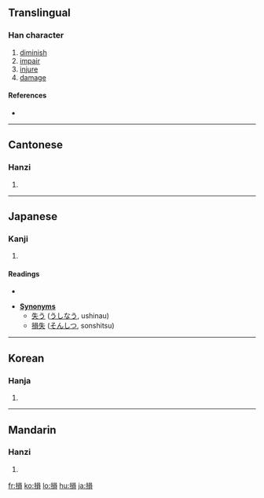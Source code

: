 {{see|损}}<!-- may be replaced by zh-forms -->
==Translingual==

===Han character===
{{Han char|rn=64|rad=手|as=10|sn=13|four=5608<sub>6</sub>|canj=手口月金 (QRBC)|ids=⿰[[扌]][[員]]}}

# [[diminish]]
# [[impair]]
# [[injure]]
# [[damage]]

====References====
* {{Han ref|kx=0446.060|dkj=12459|dj=0796.270|hdz=31931.100|uh=640D|ud=25613|bh=B76C|bd=46956}}

----

==Cantonese==

===Hanzi===
{{yue-hanzi|jyut=|y=syun2}}

# {{defn|Cantonese|sort=手10}}

----

==Japanese==

===Kanji===
{{ja-kanji|grade=5|rs=手10}}

# {{defn|Japanese}} <!-- line may be deleted if/when POS headers are added -->

====Readings====
* {{ja-readings|on=[[そん]] (son)|kun=[[そこなう]] (sokonau), [[へる]] (heru), [[そこねる]] (sokoneru)}}

* '''[[Synonym]]s'''
** [[失う]] ([[うしなう]], ushinau)
** [[損失]] ([[そんしつ]], sonshitsu)

----

==Korean==

===Hanja===
{{ko-hanja|hangeul=손|eumhun=|rv=son|mr=son|y=son}}

# {{defn|Korean|sort=手10}}

----

==Mandarin==

===Hanzi===
{{cmn-hanzi|sim=损|pin=[[sǔn]] ([[sun3]])|wg=sun<sup>3</sup>}}

# {{defn|Mandarin|sort=手10}}

[[fr:損]]
[[ko:損]]
[[lo:損]]
[[hu:損]]
[[ja:損]]